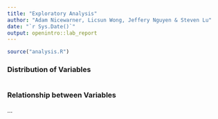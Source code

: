 ```yaml
---
title: "Exploratory Analysis"
author: "Adam Nicewarner, Licsun Wong, Jeffery Nguyen & Steven Lu"
date: "`r Sys.Date()`"
output: openintro::lab_report
---
```


```r
source("analysis.R")

```

### Distribution of Variables



```r

```

### Relationship between Variables



...

